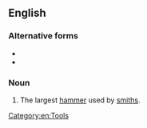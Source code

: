 {{also|aboutsledge|about sledge}}
==English==

===Alternative forms===
* {{l|en|about sledge}}
* {{l|en|aboutsledge}}

===Noun===
{{en-noun|head=[[about]]-[[sledge]]}}

# The largest [[hammer]] used by [[smith]]s.

[[Category:en:Tools]]